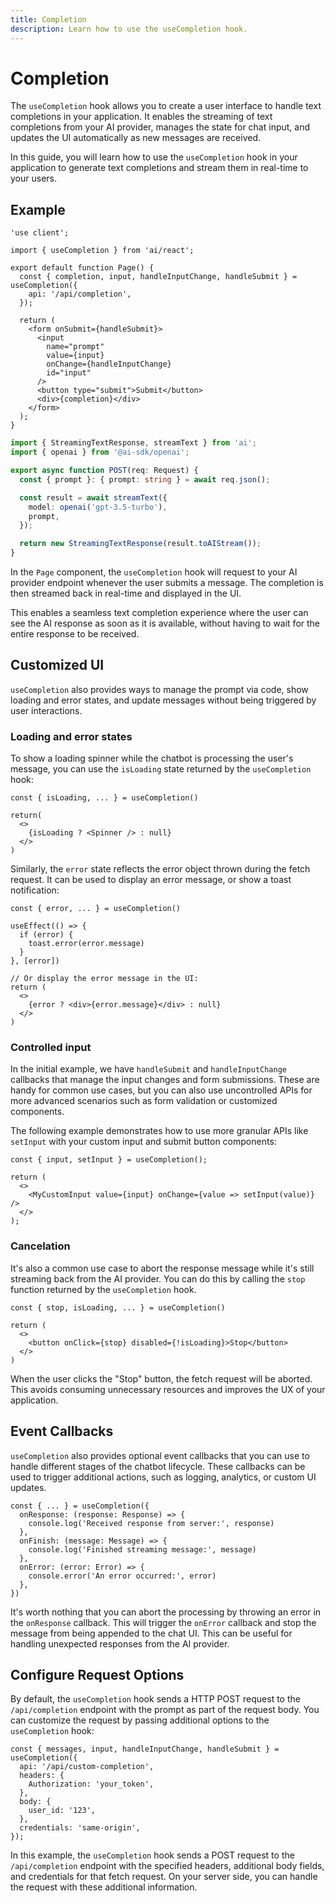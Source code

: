 ```yaml
---
title: Completion
description: Learn how to use the useCompletion hook.
---
```


# Completion

The `useCompletion` hook allows you to create a user interface to handle text completions in your application. It enables the streaming of text completions from your AI provider, manages the state for chat input, and updates the UI automatically as new messages are received.

In this guide, you will learn how to use the `useCompletion` hook in your application to generate text completions and stream them in real-time to your users.

## Example

```tsx filename='app/page.tsx'
'use client';

import { useCompletion } from 'ai/react';

export default function Page() {
  const { completion, input, handleInputChange, handleSubmit } = useCompletion({
    api: '/api/completion',
  });

  return (
    <form onSubmit={handleSubmit}>
      <input
        name="prompt"
        value={input}
        onChange={handleInputChange}
        id="input"
      />
      <button type="submit">Submit</button>
      <div>{completion}</div>
    </form>
  );
}
```

```ts filename='app/api/completion/route.ts'
import { StreamingTextResponse, streamText } from 'ai';
import { openai } from '@ai-sdk/openai';

export async function POST(req: Request) {
  const { prompt }: { prompt: string } = await req.json();

  const result = await streamText({
    model: openai('gpt-3.5-turbo'),
    prompt,
  });

  return new StreamingTextResponse(result.toAIStream());
}
```

In the `Page` component, the `useCompletion` hook will request to your AI provider endpoint whenever the user submits a message. The completion is then streamed back in real-time and displayed in the UI.

This enables a seamless text completion experience where the user can see the AI response as soon as it is available, without having to wait for the entire response to be received.

## Customized UI

`useCompletion` also provides ways to manage the prompt via code, show loading and error states, and update messages without being triggered by user interactions.

### Loading and error states

To show a loading spinner while the chatbot is processing the user's message, you can use the `isLoading` state returned by the `useCompletion` hook:

```tsx
const { isLoading, ... } = useCompletion()

return(
  <>
    {isLoading ? <Spinner /> : null}
  </>
)
```

Similarly, the `error` state reflects the error object thrown during the fetch request. It can be used to display an error message, or show a toast notification:

```tsx
const { error, ... } = useCompletion()

useEffect(() => {
  if (error) {
    toast.error(error.message)
  }
}, [error])

// Or display the error message in the UI:
return (
  <>
    {error ? <div>{error.message}</div> : null}
  </>
)
```

### Controlled input

In the initial example, we have `handleSubmit` and `handleInputChange` callbacks that manage the input changes and form submissions. These are handy for common use cases, but you can also use uncontrolled APIs for more advanced scenarios such as form validation or customized components.

The following example demonstrates how to use more granular APIs like `setInput` with your custom input and submit button components:

```tsx
const { input, setInput } = useCompletion();

return (
  <>
    <MyCustomInput value={input} onChange={value => setInput(value)} />
  </>
);
```

### Cancelation

It's also a common use case to abort the response message while it's still streaming back from the AI provider. You can do this by calling the `stop` function returned by the `useCompletion` hook.

```tsx
const { stop, isLoading, ... } = useCompletion()

return (
  <>
    <button onClick={stop} disabled={!isLoading}>Stop</button>
  </>
)
```

When the user clicks the "Stop" button, the fetch request will be aborted. This avoids consuming unnecessary resources and improves the UX of your application.

## Event Callbacks

`useCompletion` also provides optional event callbacks that you can use to handle different stages of the chatbot lifecycle. These callbacks can be used to trigger additional actions, such as logging, analytics, or custom UI updates.

```tsx
const { ... } = useCompletion({
  onResponse: (response: Response) => {
    console.log('Received response from server:', response)
  },
  onFinish: (message: Message) => {
    console.log('Finished streaming message:', message)
  },
  onError: (error: Error) => {
    console.error('An error occurred:', error)
  },
})
```

It's worth nothing that you can abort the processing by throwing an error in the `onResponse` callback. This will trigger the `onError` callback and stop the message from being appended to the chat UI. This can be useful for handling unexpected responses from the AI provider.

## Configure Request Options

By default, the `useCompletion` hook sends a HTTP POST request to the `/api/completion` endpoint with the prompt as part of the request body. You can customize the request by passing additional options to the `useCompletion` hook:

```tsx
const { messages, input, handleInputChange, handleSubmit } = useCompletion({
  api: '/api/custom-completion',
  headers: {
    Authorization: 'your_token',
  },
  body: {
    user_id: '123',
  },
  credentials: 'same-origin',
});
```

In this example, the `useCompletion` hook sends a POST request to the `/api/completion` endpoint with the specified headers, additional body fields, and credentials for that fetch request. On your server side, you can handle the request with these additional information.
